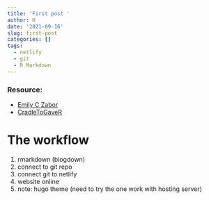 ```yaml
---
title: 'First post '
author: H
date: '2021-09-16'
slug: first-post
categories: []
tags:
  - netlify
  - git
  - R Markdown
---
```


### Resource:
  * [Emily C Zabor](https://www.emilyzabor.com/tutorials/rmarkdown_websites_tutorial.html)
  * [CradleToGaveR](https://youtu.be/9Jqvaoeh1W4)
  
# The workflow
  1. rmarkdown (blogdown)
  2. connect to git repo
  3. connect git to netlify
  4. website online
  5. note: hugo theme (need to try the one work with hosting server)
  



